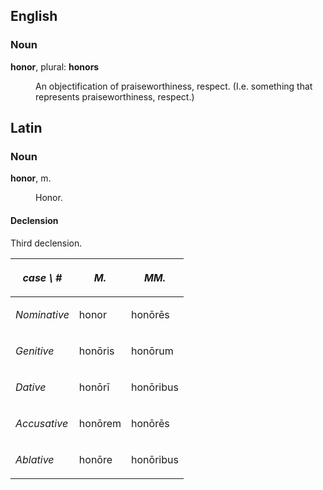 ==English==
===Noun===
'''honor''', plural: '''honors'''
: An objectification of praiseworthiness, respect.  (I.e. something that represents praiseworthiness, respect.)

==Latin==
===Noun===
'''honor''', m.
: Honor.

====Declension====
Third declension.

{| cellpadding="6" border="2"
! ''case \ #''
! ''M.''
! ''MM.''
|-
! ''Nominative''
| honor
| hon&#333;r&#275;s
|-
! ''Genitive''
| hon&#333;ris
| hon&#333;rum
|-
! ''Dative''
| hon&#333;r&#299;
| hon&#333;ribus
|-
! ''Accusative''
| hon&#333;rem
| hon&#333;r&#275;s
|-
! ''Ablative''
| hon&#333;re
| hon&#333;ribus
|}